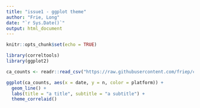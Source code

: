 ```yaml
---
title: "issue1 - ggplot theme"
author: "Frie, Long"
date: "`r Sys.Date()`"
output: html_document
---
```


```r
knitr::opts_chunk$set(echo = TRUE)
```

```r
library(correltools)
library(ggplot2)

ca_counts <- readr::read_csv("https://raw.githubusercontent.com/friep/correlaid-utils/main/correlaid-analytics/data/all_daily.csv")

ggplot(ca_counts, aes(x = date, y = n, color = platform)) +
  geom_line() +
  labs(title = "a title", subtitle = "a subtitle") +
  theme_correlaid()
```

